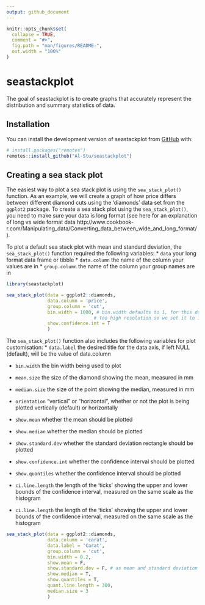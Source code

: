 ```yaml
---
output: github_document
---
```



```r
knitr::opts_chunk$set(
  collapse = TRUE,
  comment = "#>",
  fig.path = "man/figures/README-",
  out.width = "100%"
)
```

# seastackplot

The goal of seastackplot is to create graphs that accurately represent the distribution and summary statistics of data.

## Installation

You can install the development version of seastackplot from [GitHub](https://github.com/) with:

``` r
# install.packages("remotes")
remotes::install_github("Al-Stu/seastackplot")
```

## Creating a sea stack plot

The easiest way to plot a sea stack plot is using the `sea_stack_plot()` function. As an example, we will create a graph of how price differs between different diamond cuts using the 'diamonds' data set from the `ggplot2` package. To create a sea stack plot using the `sea_stack_plot()`, you need to make sure your data is long format (see here for an explanation of long vs wide format data http://www.cookbook-r.com/Manipulating_data/Converting_data_between_wide_and_long_format/). 

To plot a default sea stack plot with mean and standard deviation, the `sea_stack_plot()` function required the following variables:
* `data` your long format data frame or tibble
* `data.column` the name of the column your values are in
* `group.column` the name of the column your group names are in

```r
library(seastackplot)

sea_stack_plot(data = ggplot2::diamonds,
               data.column = 'price',
               group.column = 'cut',
               bin.width = 1000, # bin.width defaults to 1, for this data that is
                                # too high resolution so we set it to 1000
               show.confidence.int = T
               )
```

The `sea_stack_plot()` function also includes the following variables for plot customisation:
* `data.label` the desired title for the data axis, if left NULL (default), will be the value of data.column

* `bin.width` the bin width being used to plot

* `mean.size` the size of the diamond showing the mean, measured in mm

* `median.size` the size of the point showing the median, measured in mm

* `orientation` "vertical" or "horizontal", whether or not the plot is being plotted vertically (default) or horizontally

* `show.mean` whether the mean should be plotted

* `show.median` whether the median should be plotted

* `show.standard.dev` whether the standard deviation rectangle should be plotted

* `show.confidence.int`	whether the confidence interval should be plotted

* `show.quantiles` whether the confidence interval should be plotted

* `ci.line.length` the length of the 'ticks' showing the upper and lower bounds of the confidence interval, measured on the same scale as the histogram

* `ci.line.length` the length of the 'ticks' showing the upper and lower bounds of the confidence interval, measured on the same scale as the histogram

```r
sea_stack_plot(data = ggplot2::diamonds,
               data.column = 'carat',
               data.label = 'Carat',
               group.column = 'cut',
               bin.width = 0.2,
               show.mean = F, 
               show.standard.dev = F, # as mean and standard deviation shows by default need to manually silence them
               show.median = T,
               show.quantiles = T,
               quant.line.length = 300,
               median.size = 3
               )
```
